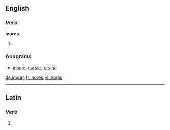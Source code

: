 ==English==

===Verb===
'''inures'''

# {{third-person singular of|inure}}

===Anagrams===
* [[insure#English|insure]], [[nursie#English|nursie]], [[ursine#English|ursine]]

[[de:inures]]
[[fr:inures]]
[[vi:inures]]

----
==Latin==

===Verb===
{{la-verb-form|inūrēs}}

# {{conjugation of|inuro|inūrō|2|s|fut|act|ind|lang=la}}
{{count page|[[Wiktionary:Page count]]}}
{{rfc-auto}}